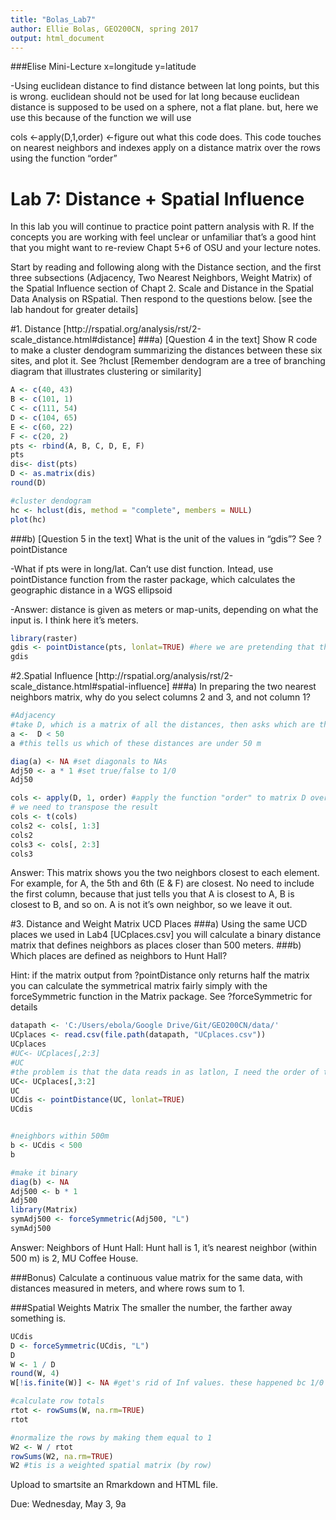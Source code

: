 ```yaml
---
title: "Bolas_Lab7"
author: Ellie Bolas, GEO200CN, spring 2017
output: html_document
---
```

###Elise Mini-Lecture
x=longitude
y=latitude

-Using euclidean distance to find distance between lat long points, but this is wrong. euclidean should not be used for lat long because euclidean distance is supposed to be used on a sphere, not a flat plane. but, here we use this because of the function we will use

cols <-apply(D,1,order) <-figure out what this code does. This code touches on nearest neighbors and indexes apply on a distance matrix over the rows using the function "order"


# Lab 7: Distance + Spatial Influence
In this lab you will continue to practice point pattern analysis with R. If the concepts you are working with feel unclear or unfamiliar that’s a good hint that you might want to re-review Chapt 5+6 of OSU and your lecture notes.

Start by reading and following along with the Distance section, and the first three subsections (Adjacency, Two Nearest Neighbors, Weight Matrix) of the Spatial Influence section of Chapt 2. Scale and Distance in the Spatial Data Analysis on RSpatial. Then respond to the questions below. [see the lab handout for greater details]

#1. Distance 
[http://rspatial.org/analysis/rst/2-scale_distance.html#distance]
###a) [Question 4 in the text] Show R code to make a cluster dendogram summarizing the distances between these six sites, and plot it. See ?hclust
[Remember dendogram are a tree of branching diagram that illustrates clustering or similarity]
```r
A <- c(40, 43)
B <- c(101, 1)
C <- c(111, 54)
D <- c(104, 65)
E <- c(60, 22)
F <- c(20, 2)
pts <- rbind(A, B, C, D, E, F)
pts
dis<- dist(pts)
D <- as.matrix(dis)
round(D)

#cluster dendogram
hc <- hclust(dis, method = "complete", members = NULL)
plot(hc)
```

###b) [Question 5 in the text] What is the unit of the values in “gdis”? See ?pointDistance

-What if pts were in long/lat. Can't use dist function. Intead, use pointDistance function from the raster package, which calculates the geographic distance in a WGS ellipsoid

-Answer: distance is given as meters or map-units, depending on what the input is. I think here it's meters.
```r
library(raster)
gdis <- pointDistance(pts, lonlat=TRUE) #here we are pretending that the points are in lat long and finding the distance between them
gdis

```


#2.Spatial Influence [http://rspatial.org/analysis/rst/2-scale_distance.html#spatial-influence]
###a) In preparing the two nearest neighbors matrix, why do you select columns 2 and 3, and not column 1?
```r
#Adjacency
#take D, which is a matrix of all the distances, then asks which are the nearest neighbors (those within 50 m, and put them in a)
a <-  D < 50
a #this tells us which of these distances are under 50 m

diag(a) <- NA #set diagonals to NAs
Adj50 <- a * 1 #set true/false to 1/0
Adj50

cols <- apply(D, 1, order) #apply the function "order" to matrix D over rows (1)
# we need to transpose the result
cols <- t(cols)
cols2 <- cols[, 1:3]
cols2
cols3 <- cols[, 2:3]
cols3

```
Answer: This matrix shows you the two neighbors closest to each element. For example, for A, the 5th and 6th (E & F) are closest. No need to include the first column, because that just tells you that A is closest to A, B is closest to B, and so on. A is not it's own neighbor, so we leave it out.


#3. Distance and Weight Matrix UCD Places
###a) Using the same UCD places we used in Lab4 [UCplaces.csv] you will calculate a binary distance matrix that defines neighbors as places closer than 500 meters.
###b) Which places are defined as neighbors to Hunt Hall?

Hint: if the matrix output from ?pointDistance only returns half the matrix you can calculate the symmetrical matrix fairly simply with the forceSymmetric function in the Matrix package. See ?forceSymmetric for details


```r
datapath <- 'C:/Users/ebola/Google Drive/Git/GEO200CN/data/'
UCplaces <- read.csv(file.path(datapath, "UCplaces.csv"))
UCplaces
#UC<- UCplaces[,2:3]
#UC
#the problem is that the data reads in as latlon, I need the order of the columns reversed
UC<- UCplaces[,3:2]
UC
UCdis <- pointDistance(UC, lonlat=TRUE)
UCdis


#neighbors within 500m
b <- UCdis < 500
b

#make it binary
diag(b) <- NA
Adj500 <- b * 1
Adj500
library(Matrix)
symAdj500 <- forceSymmetric(Adj500, "L")
symAdj500

```
Answer: Neighbors of Hunt Hall: 
Hunt hall is 1, it's nearest neighbor (within 500 m) is 2, MU Coffee House. 

###Bonus) Calculate a continuous value matrix for the same data, with distances measured in meters, and where rows sum to 1.

###Spatial Weights Matrix
The smaller the number, the farther away something is. 
```r
UCdis
D <- forceSymmetric(UCdis, "L")
D
W <- 1 / D
round(W, 4)
W[!is.finite(W)] <- NA #get's rid of Inf values. these happened bc 1/0 = inf

#calculate row totals
rtot <- rowSums(W, na.rm=TRUE)
rtot

#normalize the rows by making them equal to 1
W2 <- W / rtot
rowSums(W2, na.rm=TRUE)
W2 #tis is a weighted spatial matrix (by row)
```



Upload to smartsite an Rmarkdown and HTML file. 

Due: Wednesday, May 3, 9a



